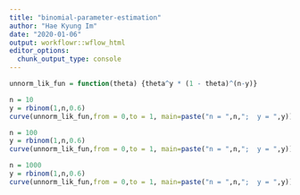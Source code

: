 ```yaml
---
title: "binomial-parameter-estimation"
author: "Hae Kyung Im"
date: "2020-01-06"
output: workflowr::wflow_html
editor_options:
  chunk_output_type: console
---
```



```r

unnorm_lik_fun = function(theta) {theta^y * (1 - theta)^(n-y)}

n = 10
y = rbinom(1,n,0.6)
curve(unnorm_lik_fun,from = 0,to = 1, main=paste("n = ",n,";  y = ",y))

```

```r
n = 100
y = rbinom(1,n,0.6)
curve(unnorm_lik_fun,from = 0,to = 1, main=paste("n = ",n,";  y = ",y))
```

```r
n = 1000
y = rbinom(1,n,0.6)
curve(unnorm_lik_fun,from = 0,to = 1, main=paste("n = ",n,";  y = ",y))
```
